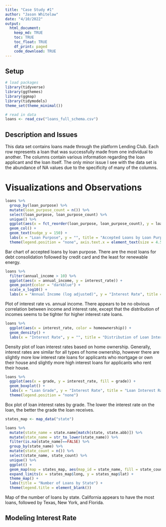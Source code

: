 ```yaml
---
title: "Case Study #1"
author: "Jason Whitelaw"
date: "4/10/2022"
output: 
  html_document:
    keep_md: TRUE    
    toc: TRUE
    toc_float: TRUE
    df_print: paged
    code_download: TRUE
---
```


## Setup

```r
# load packages
library(tidyverse)
library(ggthemes)
library(ggmap)
library(tidymodels)
theme_set(theme_minimal())
```

```r
# read in data
loans <- read_csv("loans_full_schema.csv")
```

## Description and Issues

This data set contains loans made through the platform Lending Club. Each row represents a loan that was successfully made from one individual to another. The columns contain various information regarding the loan applicant and the loan itself. The only minor issue I see with the data set is the abundance of NA values due to the specificity of many of the columns.

# Visualizations and Observations

```r
loans %>%
  group_by(loan_purpose) %>%
  mutate(loan_purpose_count = n()) %>%
  select(loan_purpose, loan_purpose_count) %>%
  unique() %>%
  ggplot(aes(x = fct_reorder(loan_purpose, loan_purpose_count), y = loan_purpose_count, fill = loan_purpose, label = loan_purpose_count)) +
  geom_col() +
  geom_text(nudge_y = 150) +
  labs(x = "Loan Purpose", y = "", title = "Accepted Loans by Loan Purpose") +
  theme(legend.position = "none", axis.text.x = element_text(size = 4.5))
```

Bar chart of accepted loans by loan purpose. There are the most loans for debt consolidation followed by credit card and the least for renewable energy.

```r
loans %>%
  filter(annual_income > 10) %>%
  ggplot(aes(x = annual_income, y = interest_rate)) +
  geom_point(color = "darkblue") +
  scale_x_log10() +
  labs(x = "Annual Income (log adjusted)", y = "Interest Rate", title = "Interest Rate vs. Annual Income")
```

Plot of interest rate vs. annual income. There appears to be no obvious correlation between income and interest rate, except that the distribution of incomes seems to be tighter for higher interest rate loans.

```r
loans %>%
  ggplot(aes(x = interest_rate, color = homeownership)) +
  geom_density() +
  labs(x = "Interest Rate", y = "", title = "Distribution of Loan Interest Rates based on Home Ownership")
```

Density plot of loan interest rates based on home ownership. Generally, interest rates are similar for all types of home ownership, however there are slightly more low interest rate loans for applicants who mortgage or own their house and slightly more high interest loans for applicants who rent their house.

```r
loans %>%
  ggplot(aes(x = grade, y = interest_rate, fill = grade)) +
  geom_boxplot() +
  labs(x = "Loan Grade", y = "Interest Rate", title = "Loan Interest Rates by Grade") +
  theme(legend.position = "none")
```

Box plot of loan interest rates by grade. The lower the interest rate on the loan, the better the grade the loan receives.

```r
states_map <- map_data("state")

loans %>%
  mutate(state_name = state.name[match(state, state.abb)]) %>%
  mutate(state_name = str_to_lower(state_name)) %>%
  filter(is.na(state_name)==FALSE) %>%
  group_by(state_name) %>%
  mutate(state_count = n()) %>%
  select(state_name, state_count) %>%
  unique() %>%
  ggplot() +
  geom_map(map = states_map, aes(map_id = state_name, fill = state_count)) +
  expand_limits(x = states_map$long, y = states_map$lat) + 
  theme_map() +
  labs(title = "Number of Loans by State") +
  theme(legend.title = element_blank())
```

Map of the number of loans by state. California appears to have the most loans, followed by Texas, New York, and Florida.

## Modeling Interest Rate




